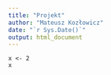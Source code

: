 ```yaml
---
title: "Projekt"
author: "Mateusz Kozłowicz"
date: "`r Sys.Date()`"
output: html_document
---
```


```{}
x <- 2
x
```

